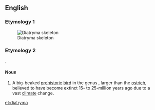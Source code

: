 {{also|Diatryma}}
==English==
{{wikipedia|Gastornis}}
{{wikispecies|Gastornis}}

===Etymology 1===
{{rfe}}[[Image:Gastornis.jpg|thumb|Diatryma skeleton]]

===Etymology 2===
{{etyl|grc}} {{term|διατρήμα||canoe|tr=diatrēma|sc=polytonic|lang=grc}}.

====Noun====
{{en-noun}}

# A big-beaked [[prehistoric]] [[bird]] in the genus {{taxlink|Gastornis|genus}}, larger than the [[ostrich]], believed to have become extinct 15- to 25-million years ago due to a vast [[climate]] change.

[[et:diatryma]]